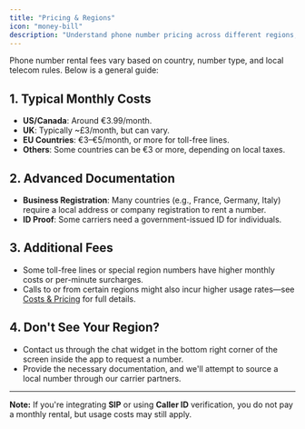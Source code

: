 ```yaml
---
title: "Pricing & Regions"
icon: "money-bill"
description: "Understand phone number pricing across different regions, documentation requirements, and additional fees"
---
```


Phone number rental fees vary based on country, number type, and local telecom rules. Below is a general guide:

## 1. Typical Monthly Costs

- **US/Canada**: Around €3.99/month.
- **UK**: Typically ~£3/month, but can vary.
- **EU Countries**: €3–€5/month, or more for toll-free lines.
- **Others**: Some countries can be €3 or more, depending on local taxes.

## 2. Advanced Documentation

- **Business Registration**: Many countries (e.g., France, Germany, Italy) require a local address or company registration to rent a number.
- **ID Proof**: Some carriers need a government-issued ID for individuals.

## 3. Additional Fees

- Some toll-free lines or special region numbers have higher monthly costs or per-minute surcharges.
- Calls to or from certain regions might also incur higher usage rates—see [Costs & Pricing](/pricing/overview) for full details.

## 4. Don't See Your Region?

- Contact us through the chat widget in the bottom right corner of the screen inside the app to request a number.
- Provide the necessary documentation, and we'll attempt to source a local number through our carrier partners.

---

**Note:** If you're integrating **SIP** or using **Caller ID** verification, you do not pay a monthly rental, but usage costs may still apply.
